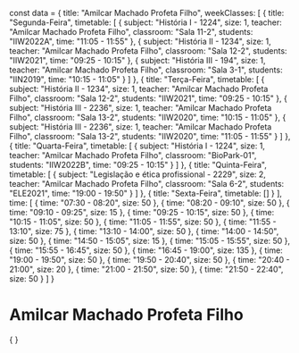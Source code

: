 const data = {
  title: "Amilcar Machado Profeta Filho",
  weekClasses: [
    {
      title: "Segunda-Feira",
      timetable: [
        {
          subject: "História I - 1224",
          size: 1,
          teacher: "Amilcar Machado Profeta Filho",
          classroom: "Sala 11-2",
          students: "IIW2022A",
          time: "11:05 - 11:55"
        },
        {
          subject: "História II - 1234",
          size: 1,
          teacher: "Amilcar Machado Profeta Filho",
          classroom: "Sala 12-2",
          students: "IIW2021",
          time: "09:25 - 10:15"
        },
        {
          subject: "História III - 194",
          size: 1,
          teacher: "Amilcar Machado Profeta Filho",
          classroom: "Sala 3-1",
          students: "IIN2019",
          time: "10:15 - 11:05"
        }
      ]
    },
    {
      title: "Terça-Feira",
      timetable: [
        {
          subject: "História II - 1234",
          size: 1,
          teacher: "Amilcar Machado Profeta Filho",
          classroom: "Sala 12-2",
          students: "IIW2021",
          time: "09:25 - 10:15"
        },
        {
          subject: "História III - 2236",
          size: 1,
          teacher: "Amilcar Machado Profeta Filho",
          classroom: "Sala 13-2",
          students: "IIW2020",
          time: "10:15 - 11:05"
        },
        {
          subject: "História III - 2236",
          size: 1,
          teacher: "Amilcar Machado Profeta Filho",
          classroom: "Sala 13-2",
          students: "IIW2020",
          time: "11:05 - 11:55"
        }
      ]
    },
    {
      title: "Quarta-Feira",
      timetable: [
        {
          subject: "História I - 1224",
          size: 1,
          teacher: "Amilcar Machado Profeta Filho",
          classroom: "BioPark-01",
          students: "IIW2022B",
          time: "09:25 - 10:15"
        }
      ]
    },
    {
      title: "Quinta-Feira",
      timetable: [
        {
          subject: "Legislação e ética profissional - 2229",
          size: 2,
          teacher: "Amilcar Machado Profeta Filho",
          classroom: "Sala 6-2",
          students: "ELE2021",
          time: "19:00 - 19:50"
        }
      ]
    },
    {
      title: "Sexta-Feira",
      timetable: []
    }
  ],
  time: [
    {
      time: "07:30 - 08:20",
      size: 50
    },
    {
      time: "08:20 - 09:10",
      size: 50
    },
    {
      time: "09:10 - 09:25",
      size: 15
    },
    {
      time: "09:25 - 10:15",
      size: 50
    },
    {
      time: "10:15 - 11:05",
      size: 50
    },
    {
      time: "11:05 - 11:55",
      size: 50
    },
    {
      time: "11:55 - 13:10",
      size: 75
    },
    {
      time: "13:10 - 14:00",
      size: 50
    },
    {
      time: "14:00 - 14:50",
      size: 50
    },
    {
      time: "14:50 - 15:05",
      size: 15
    },
    {
      time: "15:05 - 15:55",
      size: 50
    },
    {
      time: "15:55 - 16:45",
      size: 50
    },
    {
      time: "16:45 - 19:00",
      size: 135
    },
    {
      time: "19:00 - 19:50",
      size: 50
    },
    {
      time: "19:50 - 20:40",
      size: 50
    },
    {
      time: "20:40 - 21:00",
      size: 20
    },
    {
      time: "21:00 - 21:50",
      size: 50
    },
    {
      time: "21:50 - 22:40",
      size: 50
    }
  ]
}

# Amilcar Machado Profeta Filho

<div>
    {
        <Grid
            title={data.title} 
            weekClasses={data.weekClasses} 
            time={data.time}
        />
    }
</div>
